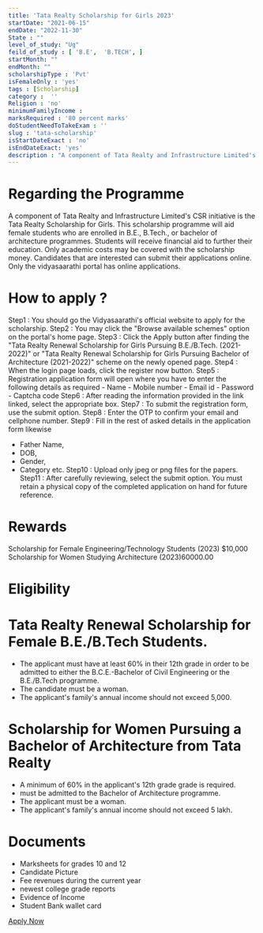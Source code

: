 ```yaml
---
title: 'Tata Realty Scholarship for Girls 2023'
startDate: "2021-06-15"
endDate: "2022-11-30"
State : ""
level_of_study: "Ug"
feild_of_study : [ 'B.E',  'B.TECH', ]
startMonth: ""
endMonth: ""
scholarshipType : 'Pvt'
isFemaleOnly : 'yes'
tags : [Scholarship]
category :  ''
Religion : 'no'
minimumFamilyIncome :
marksRequired : '80 percent marks'
doStudentNeedToTakeExam : ''
slug : 'tata-scholarship'
isStartDateExact : 'no'
isEndDateExact: 'yes'
description : "A component of Tata Realty and Infrastructure Limited's CSR initiative is the Tata Realty Scholarship for Girls."
---
```



# Regarding the Programme
A component of Tata Realty and Infrastructure Limited's CSR initiative is the Tata Realty Scholarship for Girls.
This scholarship programme will aid female students who are enrolled in B.E., B.Tech., or bachelor of architecture programmes. 
Students will receive financial aid to further their education. Only academic costs may be covered with the scholarship money.
Candidates that are interested can submit their applications online. Only the vidyasaarathi portal has online applications. 

# How to apply ?
Step1 : You should go the Vidyasaarathi's official website to apply for the scholarship. 
Step2 : You may click the "Browse available schemes" option on the portal's home page.
Step3 : Click the Apply button after finding the "Tata Realty Renewal Scholarship for Girls Pursuing B.E./B.Tech. (2021-2022)" or "Tata Realty Renewal Scholarship for Girls Pursuing Bachelor of Architecture (2021-2022)" scheme on the newly opened page.
Step4 : When the login page loads, click the register now button.
Step5 : Registration application form will open where you have to enter the following details as required
              - Name
              - Mobile number
              - Email id
              - Password
              - Captcha code
Step6 : After reading the information provided in the link linked, select the appropriate box. 
Step7 : To submit the registration form, use the submit option.
Step8 : Enter the OTP to confirm your email and cellphone number. 
Step9 : Fill in the rest of asked details in the application form likewise
 - Father Name, 
 - DOB, 
 - Gender, 
 - Category etc.
Step10 : Upload only jpeg or png files for the papers.
Step11 : After carefully reviewing, select the submit option. You must retain a physical copy of the completed application on hand for future reference.

# Rewards
Scholarship for Female Engineering/Technology Students (2023) $10,000
Scholarship for Women Studying Architecture (2023)60000.00


# Eligibility

 # Tata Realty Renewal Scholarship for Female B.E./B.Tech Students.
   - The applicant must have at least 60% in their 12th grade in order to be admitted to either the B.C.E.-Bachelor of Civil Engineering or the B.E./B.Tech programme.
   - The candidate must be a woman.
   - The applicant's family's annual income should not exceed 5,000.

 # Scholarship for Women Pursuing a Bachelor of Architecture from Tata Realty
   - A minimum of 60% in the applicant's 12th grade grade is required. 
   - must be admitted to the Bachelor of Architecture programme.
   - The applicant must be a woman.
   - The applicant's family's annual income should not exceed 5 lakh.


# Documents
 - Marksheets for grades 10 and 12
 - Candidate Picture
 - Fee revenues during the current year 
 - newest college grade reports
 - Evidence of Income
 - Student Bank wallet card



[Apply Now](https://www.vidyasaarathi.co.in/Vidyasaarathi/registration)